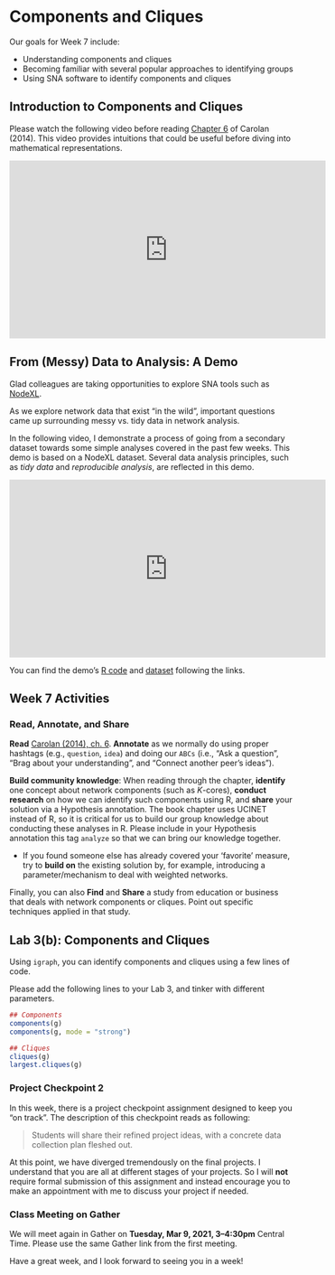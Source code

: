 # Components and Cliques {#ch7}

Our goals for Week 7 include:

- Understanding components and cliques
- Becoming familiar with several popular approaches to identifying groups
- Using SNA software to identify components and cliques
 

## Introduction to Components and Cliques

Please watch the following video before reading [Chapter 6](http://methods.sagepub.com.ezp1.lib.umn.edu/book/social-network-analysis-and-education/n6.xml) of Carolan (2014). This video provides intuitions that could be useful before diving into mathematical representations. 

<iframe width="560" height="315" src="https://www.youtube.com/embed/jdkKWQT-zDs" frameborder="0" allowfullscreen></iframe>

## From (Messy) Data to Analysis: A Demo

Glad colleagues are taking opportunities to explore SNA tools such as [NodeXL](https://nodexlgraphgallery.org/pages/AboutNodeXL.aspx). 

As we explore network data that exist "in the wild", important questions came up surrounding messy vs. tidy data in network analysis. 

In the following video, I demonstrate a process of going from a secondary dataset towards some simple analyses covered in the past few weeks. This demo is based on a NodeXL dataset. Several data analysis principles, such as *tidy data* and *reproducible analysis*, are reflected in this demo.

<iframe width="560" height="315" src="https://www.youtube.com/embed/kvNpFXuQaqU" frameborder="0" allowfullscreen></iframe>

You can find the demo's [R code](https://github.com/meefen/sna-ed/blob/master/assets/lab_week7.R) and [dataset](https://github.com/meefen/sna-ed/blob/master/assets/cscw17.xlsx) following the links. 

## Week 7 Activities

### Read, Annotate, and Share

**Read** [Carolan (2014), ch. 6](http://methods.sagepub.com.ezp1.lib.umn.edu/book/social-network-analysis-and-education/n6.xml). 
**Annotate** as we normally do using proper hashtags (e.g., `question`, `idea`) and doing our `ABCs` (i.e., "Ask a question", "Brag about your understanding", and "Connect another peer’s ideas").

**Build community knowledge**: When reading through the chapter, **identify** one concept about network components (such as *K*-cores), **conduct research** on how we can identify such components using R, and **share** your solution via a Hypothesis annotation. The book chapter uses UCINET instead of R, so it is critical for us to build our group knowledge about conducting these analyses in R. Please include in your Hypothesis annotation this tag `analyze` so that we can bring our knowledge together.

- If you found someone else has already covered your 'favorite' measure, try to **build on** the existing solution by, for example, introducing a parameter/mechanism to deal with weighted networks.

Finally, you can also **Find** and **Share** a study from education or business that deals with network components or cliques. Point out specific techniques applied in that study.


## Lab 3(b): Components and Cliques

Using `igraph`, you can identify components and cliques using a few lines of code. 

Please add the following lines to your Lab 3, and tinker with different parameters. 

```r
## Components
components(g)
components(g, mode = "strong")

## Cliques
cliques(g)
largest.cliques(g)
```

### Project Checkpoint 2

In this week, there is a project checkpoint assignment designed to keep you "on track". The description of this checkpoint reads as following:

> Students will share their refined project ideas, with a concrete data collection plan fleshed out.

At this point, we have diverged tremendously on the final projects. I understand that you are all at different stages of your projects. So I will **not** require formal submission of this assignment and instead encourage you to make an appointment with me to discuss your project if needed. 

### Class Meeting on Gather

We will meet again in Gather on **Tuesday, Mar 9, 2021, 3--4:30pm** Central Time. Please use the same Gather link from the first meeting.

Have a great week, and I look forward to seeing you in a week!
